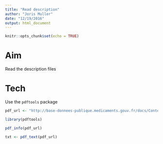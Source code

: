 ```yaml
---
title: "Read description"
author: "Joris Muller"
date: "12/19/2016"
output: html_document
---
```


```r
knitr::opts_chunk$set(echo = TRUE)
```

# Aim

Read the description files 

# Tech

Use the `pdftools` package

```r
pdf_url <- "http://base-donnees-publique.medicaments.gouv.fr/docs/Contenu_et_format_des_fichiers_telechargeables_dans_la_BDM_v1.pdf"

library(pdftools)

pdf_info(pdf_url)
```


```r
txt <- pdf_text(pdf_url)


```

